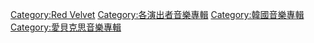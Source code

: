 [[Category:Red_Velvet|Category:Red Velvet]]
[[Category:各演出者音樂專輯|Category:各演出者音樂專輯]]
[[Category:韓國音樂專輯|Category:韓國音樂專輯]]
[[Category:愛貝克思音樂專輯|Category:愛貝克思音樂專輯]]